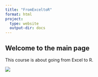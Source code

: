 ```yaml
---
title: "FromExceltoR"
format: html
project:
  type: website
  output-dir: docs
---
```


## Welcome to the main page

This course is about going from Excel to R. 

![](images/god_knows.jpeg)
